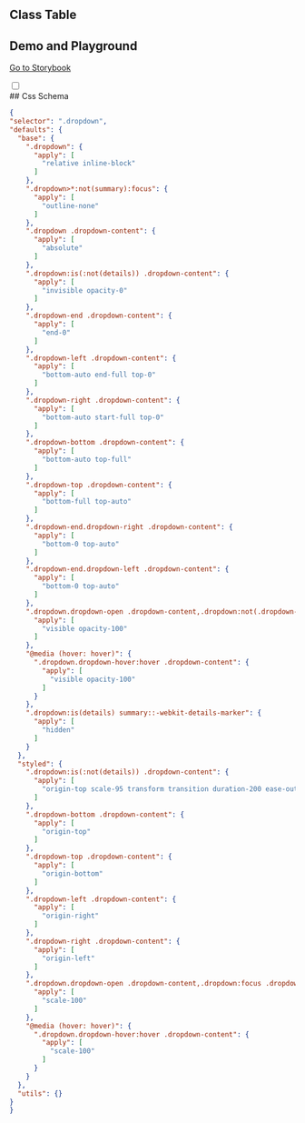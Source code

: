 
## Class Table

<CssTable name="dropdown" />

## Demo and Playground

[Go to Storybook](https://story.ui.icebreaker.top/?path=/docs/general-dropdown--docs)

<div className="collapse">
<input type="checkbox" /> 
<div class="collapse-title px-0">
## Css Schema
</div>
<div class="collapse-content"> 

```json
{
"selector": ".dropdown",
"defaults": {
  "base": {
    ".dropdown": {
      "apply": [
        "relative inline-block"
      ]
    },
    ".dropdown>*:not(summary):focus": {
      "apply": [
        "outline-none"
      ]
    },
    ".dropdown .dropdown-content": {
      "apply": [
        "absolute"
      ]
    },
    ".dropdown:is(:not(details)) .dropdown-content": {
      "apply": [
        "invisible opacity-0"
      ]
    },
    ".dropdown-end .dropdown-content": {
      "apply": [
        "end-0"
      ]
    },
    ".dropdown-left .dropdown-content": {
      "apply": [
        "bottom-auto end-full top-0"
      ]
    },
    ".dropdown-right .dropdown-content": {
      "apply": [
        "bottom-auto start-full top-0"
      ]
    },
    ".dropdown-bottom .dropdown-content": {
      "apply": [
        "bottom-auto top-full"
      ]
    },
    ".dropdown-top .dropdown-content": {
      "apply": [
        "bottom-full top-auto"
      ]
    },
    ".dropdown-end.dropdown-right .dropdown-content": {
      "apply": [
        "bottom-0 top-auto"
      ]
    },
    ".dropdown-end.dropdown-left .dropdown-content": {
      "apply": [
        "bottom-0 top-auto"
      ]
    },
    ".dropdown.dropdown-open .dropdown-content,.dropdown:not(.dropdown-hover):focus .dropdown-content,.dropdown:focus-within .dropdown-content": {
      "apply": [
        "visible opacity-100"
      ]
    },
    "@media (hover: hover)": {
      ".dropdown.dropdown-hover:hover .dropdown-content": {
        "apply": [
          "visible opacity-100"
        ]
      }
    },
    ".dropdown:is(details) summary::-webkit-details-marker": {
      "apply": [
        "hidden"
      ]
    }
  },
  "styled": {
    ".dropdown:is(:not(details)) .dropdown-content": {
      "apply": [
        "origin-top scale-95 transform transition duration-200 ease-out"
      ]
    },
    ".dropdown-bottom .dropdown-content": {
      "apply": [
        "origin-top"
      ]
    },
    ".dropdown-top .dropdown-content": {
      "apply": [
        "origin-bottom"
      ]
    },
    ".dropdown-left .dropdown-content": {
      "apply": [
        "origin-right"
      ]
    },
    ".dropdown-right .dropdown-content": {
      "apply": [
        "origin-left"
      ]
    },
    ".dropdown.dropdown-open .dropdown-content,.dropdown:focus .dropdown-content,.dropdown:focus-within .dropdown-content": {
      "apply": [
        "scale-100"
      ]
    },
    "@media (hover: hover)": {
      ".dropdown.dropdown-hover:hover .dropdown-content": {
        "apply": [
          "scale-100"
        ]
      }
    }
  },
  "utils": {}
}
}
```

</div>
</div>